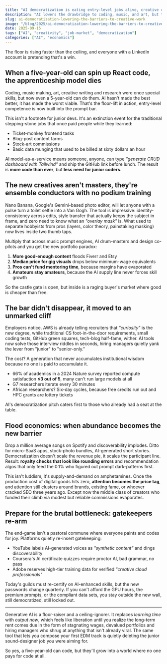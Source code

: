 ```yaml
---
title: "AI democratization is eating entry-level jobs alive, creative careers next on the menu"
description: "AI lowers the drawbridge to coding, music, and art, but the same drawbridge crushes the apprentices who used to earn their keep inside the castle walls."
slug: ai-democratization-lowering-the-barriers-to-creative-work
image: "/blog/2025/ai-democratization-lowering-the-barriers-to-creative-work_chauster-solutions.webp"
date: 2025-09-15
tags: ["AI", "creativity", "job-market", "democratization"]
categories: ["AI", "economics"]
---
```


The floor is rising faster than the ceiling, and everyone with a LinkedIn account is pretending that's a win.

## When a five-year-old can spin up React code, the apprenticeship model dies

Coding, music making, art, creative writing and research were once special skills, but now even a 5-year-old can do them. AI hasn't made the best better, it has made the worst viable. That's the floor-lift in action, entry-level competence is now built into the prompt bar.

This isn't a footnote for junior devs. It's an extinction event for the traditional stepping-stone jobs that once paid people while they learned:

- Ticket-monkey frontend tasks  
- Blog-post content farms  
- Stock-art commissions  
- Basic data munging that used to be billed at sixty dollars an hour

AI model-as-a-service means someone, anyone, can type *"generate CRUD dashboard with Tailwind"* and ship the GitHub link before lunch. The result is **more code than ever**, but **less need for junior coders**.


## The new creatives aren't masters, they're ensemble conductors with no podium training

Nano Banana, Google's Gemini-based photo editor, will let anyone with a pulse turn a toilet selfie into a Van Gogh. The tool is impressive: identity-consistency across edits, style transfer that actually keeps the subject in frame, and zero need to know what an *"overlay mask"* is. What used to separate hobbyists from pros (layers, color theory, painstaking masking) now lives inside two thumb taps.

Multiply that across music prompt engines, AI drum-masters and design co-pilots and you get the new portfolio paradox:

1. **More good-enough content** floods Fiverr and Etsy  
2. **Median price for gig visuals** drops below minimum-wage equivalents  
3. **Pros can't fund mentoring time**, because margins have evaporated  
4. **Amateurs stay amateurs**, because the AI supply line never forces skill growth  

So the castle gate is open, but inside is a raging buyer's market where good is cheaper than free.

## The bar didn't disappear, it moved to an unmarked cliff

Employers notice. AWS is already telling recruiters that *"curiosity"* is the new degree, while traditional CS foot-in-the-door requirements, small coding tests, GitHub green squares, tech-blog half-fame, wither. AI tools now solve those interview riddles in seconds, hiring managers quietly yank the lever from "junior" to "senior-only."

The cost? A generation that never accumulates institutional wisdom because no one is paid to accumulate it.

- 66% of academics in a 2024 Nature survey reported compute satisfaction **≤3 out of 5**, many can't run large models at all  
- G7 researchers iterate every 30 minutes  
- African researchers? Six-day cycles, because free credits run out and HPC grants are lottery tickets  

AI's democratization pitch caters first to those who already had a seat at the table.

## Flood economics: when abundance becomes the new barrier

Drop a million average songs on Spotify and discoverability implodes. Ditto for micro-SaaS apps, stock-photo bundles, AI-generated short stories. Democratization doesn't scale the revenue pie, it scales the participant line. Result: **royalty checks that look like rounding errors** and recommendation algos that only feed the 0.1% who figured out prompt dark-patterns first.

This isn't luddism, it's supply-and-demand on amphetamines. Once the production cost of digital goods hits zero, **attention becomes the price tag**, and attention still clusters around brands, existing fame, or whoever cracked SEO three years ago. Except now the middle class of creators who funded their climb via modest but reliable commissions evaporates.

## Prepare for the brutal bottleneck: gatekeepers re-arm

The end-game isn't a pastoral commune where everyone paints and codes for joy. Platforms quietly re-insert gatekeeping:

- YouTube labels AI-generated voices as *"synthetic content"* and dings discoverability  
- Coursera's AI certificate quizzes require proctor AI, bad grammar, no pass  
- Adobe reserves high-tier training data for verified *"creative cloud professionals"*  

Today's guilds must re-certify on AI-enhanced skills, but the new passwords change quarterly. If you can't afford the GPU hours, the premium prompts, or the compliant data sets, you stay outside the new wall, still democratized, still locked out.

---

Generative AI is a floor-raiser and a ceiling-ignorer. It replaces *learning time* with *output now*, which feels like liberation until you realize the long-term rent comes due in the form of stagnating wages, devalued portfolios and hiring managers who shrug at anything that isn't already viral. The same tool that lets you compose your first EDM track is quietly deleting the junior sound-designer job you were aiming for.

So yes, a five-year-old can code, but they'll grow into a world where no one pays for code at all.